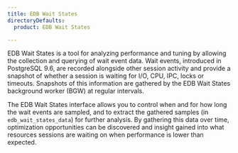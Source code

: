 ```yaml
---
title: EDB Wait States
directoryDefaults:
  product: EDB Wait States

---
```


EDB Wait States is a tool for analyzing performance and tuning by allowing the collection and querying of wait event data. Wait events, introduced in PostgreSQL 9.6, are recorded alongside other session activity and provide a snapshot of whether a session is waiting for I/O, CPU, IPC, locks or timeouts. Snapshots of this information are gathered by the EDB Wait States background worker (BGW) at regular intervals. 

The EDB Wait States interface allows you to control when and for how long the wait events are sampled, and to extract the gathered samples (in `edb_wait_states_data`) for further analysis. By gathering this data over time, optimization opportunities can be discovered and insight gained into what resources sessions are waiting on when performance is lower than expected.
